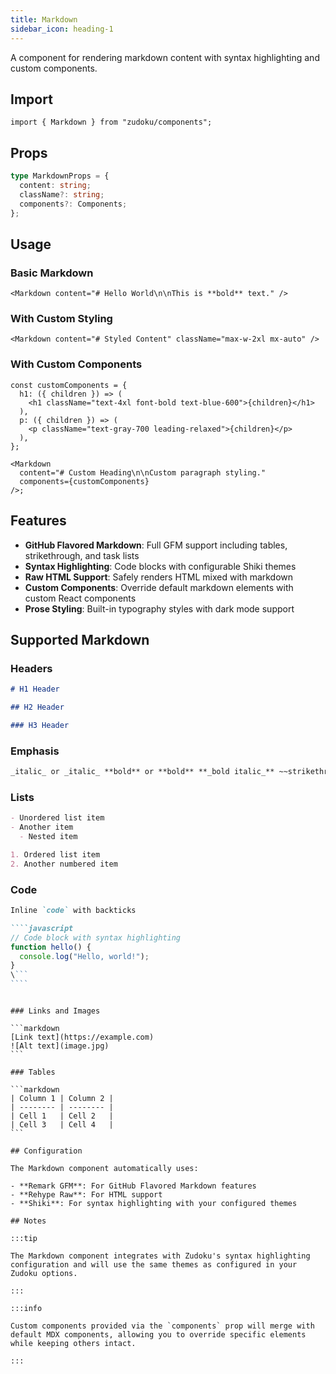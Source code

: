 ```yaml
---
title: Markdown
sidebar_icon: heading-1
---
```


A component for rendering markdown content with syntax highlighting and custom
components.

## Import

```tsx
import { Markdown } from "zudoku/components";
```

## Props

```ts
type MarkdownProps = {
  content: string;
  className?: string;
  components?: Components;
};
```

## Usage

### Basic Markdown

```tsx
<Markdown content="# Hello World\n\nThis is **bold** text." />
```

### With Custom Styling

```tsx
<Markdown content="# Styled Content" className="max-w-2xl mx-auto" />
```

### With Custom Components

```tsx
const customComponents = {
  h1: ({ children }) => (
    <h1 className="text-4xl font-bold text-blue-600">{children}</h1>
  ),
  p: ({ children }) => (
    <p className="text-gray-700 leading-relaxed">{children}</p>
  ),
};

<Markdown
  content="# Custom Heading\n\nCustom paragraph styling."
  components={customComponents}
/>;
```

## Features

- **GitHub Flavored Markdown**: Full GFM support including tables,
  strikethrough, and task lists
- **Syntax Highlighting**: Code blocks with configurable Shiki themes
- **Raw HTML Support**: Safely renders HTML mixed with markdown
- **Custom Components**: Override default markdown elements with custom React
  components
- **Prose Styling**: Built-in typography styles with dark mode support

## Supported Markdown

### Headers

```markdown
# H1 Header

## H2 Header

### H3 Header
```

### Emphasis

```markdown
_italic_ or _italic_ **bold** or **bold** **_bold italic_** ~~strikethrough~~
```

### Lists

```markdown
- Unordered list item
- Another item
  - Nested item

1. Ordered list item
2. Another numbered item
```

### Code

`````markdown
Inline `code` with backticks

````javascript
// Code block with syntax highlighting
function hello() {
  console.log("Hello, world!");
}
\```
````
`````

````

### Links and Images

```markdown
[Link text](https://example.com)
![Alt text](image.jpg)
```

### Tables

```markdown
| Column 1 | Column 2 |
| -------- | -------- |
| Cell 1   | Cell 2   |
| Cell 3   | Cell 4   |
```

## Configuration

The Markdown component automatically uses:

- **Remark GFM**: For GitHub Flavored Markdown features
- **Rehype Raw**: For HTML support
- **Shiki**: For syntax highlighting with your configured themes

## Notes

:::tip

The Markdown component integrates with Zudoku's syntax highlighting configuration and will use the same themes as configured in your Zudoku options.

:::

:::info

Custom components provided via the `components` prop will merge with default MDX components, allowing you to override specific elements while keeping others intact.

:::
````
